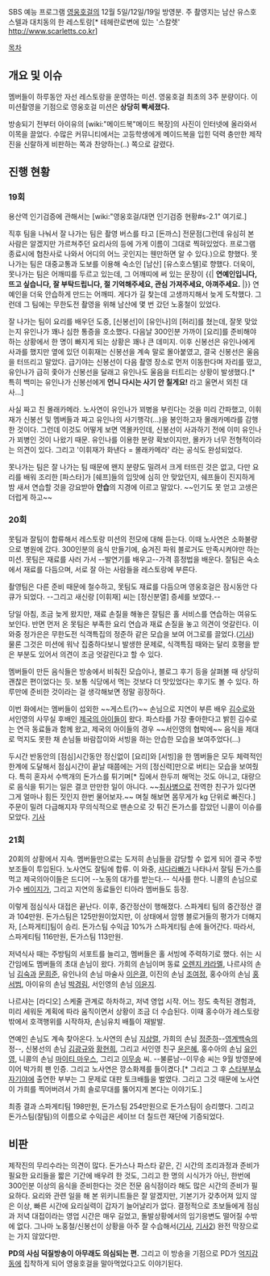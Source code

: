 SBS 예능 프로그램 [[영웅호걸]]의 12월 5일/12일/19일 방영분. 
주 촬영지는 남산 유스호스텔과 대치동의 한 레스토랑[* 테헤란로변에 있는 '스칼렛' http://www.scarletts.co.kr]

[[목차]]

== 개요 및 이슈 ==
멤버들이 하루동안 자선 레스토랑을 운영하는 미션. 영웅호걸 최초의 3주 분량이다. 이 미션촬영을 기점으로 영웅호걸 미션은 '''상당히 빡세졌다.'''

방송되기 전부터 아이유의 [wiki:"메이드복"메이드 복장]의 사진이 인터넷에 올라와서 이목을 끌었다. 수많은 커뮤니티에서는 고등학생에게 메이드복을 입힌 덕력 충만한 제작진을 신랄하게 비판하는 쪽과 찬양하는(..) 쪽으로 갈렸다.

== 진행 현황 ==
=== 19회 ===
용산역 인기검증에 관해서는 [wiki:"영웅호걸/대면 인기검증 현황#s-2.1" 여기로.]

직후 팀을 나눠서 잘 나가는 팀은 촬영 버스를 타고 [돈까스] 전문점(그런데 유심히 본 사람은 알겠지만 가르쳐주던 요리사의 등에 가게 이름이 그대로 찍혀있었다. 프로그램 종료시에 협찬사로 나와서 어디의 어느 곳인지는 웬만하면 알 수 있다.)으로 향했다. 못 나가는 팀은 대중교통과 도보를 이용해 숙소인 [남산] [유스호스텔]로 향했다. 더욱이, 못나가는 팀은 어깨띠를 두르고 있는데, 그 어깨띠에 써 있는 문장이
{{|
'''연예인입니다, 뜨고 싶습니다, 잘 부탁드립니다, 절 기억해주세요, 관심 가져주세요, 아껴주세요.'''
|}}
연예인을 더욱 안습하게 만드는 어깨띠. 게다가 길 찾는데 고생까지해서 늦게 도착했다. 그런데 그 팀에는 무한도전 촬영을 위해 남산에 몇 번 갔던 노홍철이 있었다.

잘 나가는 팀이 요리를 배우던 도중, [신봉선]이 [유인나]의 [허리]를 쳤는데, 잘못 맞았는지 유인나가 꽤나 심한 통증을 호소했다. 다음날 300인분 가까이 [요리]를 준비해야 하는 상황에서 한 명이 빠지게 되는 상황은 꽤나 큰 데미지. 이후 신봉선은 유인나에게 사과를 했지만 옆에 있던 이휘재는 신봉선을 계속 말로 몰아붙였고, 결국 신봉선은 울음을 터뜨리고 말았다. 급기야는 신봉선이 다음 촬영 장소로 먼저 이동한다며 자리를 떴고, 유인나가 급히 좇아가 신봉선을 달래고 유인나도 울음을 터트리는 상황이 발생했다.[* 특히 백미는 유인나가 신봉선에게 '''언니 다시는 사기 안 칠게요!''' 라고 울면서 외친 대사...]

사실 짜고 친 몰래카메라. 노사연이 유인나가 꾀병을 부린다는 것을 미리 간파했고, 이휘재가 신봉선 및 멤버들과 짜고 유인나의 사기행각(...)을 봉인하고자 몰래카메라를 감행한 것이다. 그런데 이것도 어떻게 보면 역몰카인데, 신봉선이 사과하기 전에 이미 유인나가 꾀병인 것이 나왔기 때문. 유인나를 이용한 분량 확보이지만, 몰카가 너무 전형적이라는 의견이 있다. 그리고 '이휘재가 화낸다 = 몰래카메라' 라는 공식도 완성되었다.

못나가는 팀은 잘 나가는 팀 때문에 왠지 분량도 밀려서 크게 터뜨린 것은 없고, 다만 요리를 배워 조리한 [파스타]가 [쉐프]들의 입맛에 심히 안 맞았던지, 쉐프들이 진지하게 밤 새서 연습할 것을 강요받아 '''안습'''의 지경에 이르고 말았다. ~~인기도 못 얻고 고생은 더럽게 하고~~ 

=== 20회 ===
못팀과 잘팀이 합류해서 레스토랑 미션의 전모에 대해 듣는다. 이때 노사연은 소화불량으로 병원에 갔다. 300인분의 음식 만들기에, 숨겨진 파워 블로거도 만족시켜야만 하는 미션. 못팀은 재료를 사러 가서 --발연기를 배우고--가격 흥정법을 배운다. 잘팀은 숙소에서 재료를 다듬으며, 서로 잘 아는 사람들을 레스토랑에 부른다. 

촬영팀은 다른 준비 때문에 철수하고, 못팀도 재료를 다듬으며 영웅호걸은 잠시동안 다큐가 되었다. --그리고 새신랑 [이휘재] 씨는 [정신분열] 증세를 보였다.-- 

당일 아침, 조금 늦게 왔지만, 재료 손질을 해놓은 잘팀은 홀 서비스를 연습하는 여유도 보인다. 반면 먼저 온 못팀은 부족한 요리 연습과 재료 손질을 놓고 의견이 엇갈린다. 이 와중 정가은은 무한도전 식객특집의 정준하 같은 모습을 보여 어그로를 끌었다.([http://tvdaily.mk.co.kr/read.php3?aid=1292192127112189002 기사]) 물론 그것은 미션에 워낙 집중하다보니 발생한 문제로, 식객특짐 때와는 달리 호평을 받은 부분도 있어서 의견이 조금 엇갈린다고 할 수 있다.

멤버들이 만든 음식들은 방송에서 비춰진 모습이나, 블로그 후기 등을 살펴볼 때 상당히 괜찮은 편이었다는 듯. 보통 식당에서 먹는 것보다 더 맛있었다는 후기도 볼 수 있다. 하루만에 준비한 것이라는 걸 생각해보면 정말 굉장하다.
 
이번 화에서는 멤버들이 섭외한 ~~게스트(?)~~ 손님으로 지연이 부른 배우 [[김수로]]와 서인영의 사무실 후배인 [[제국의 아이들]]이 왔다. 파스타를 가장 좋아한다고 밝힌 김수로는 연극 동료들과 함께 왔고, 제국의 아이들의 경우 ~~서인영의 협박에~~ 음식을 제대로 먹지도 못한 채 손님들 바람잡이와 서빙을 하는 안습한 모습을 보여주었다(...)

두시간 반동안의 [점심]시간동안 정신없이 [요리]와 [서빙]을 한 멤버들은 모두 체력적인 한계에 도달해서 점심시간이 끝날 때쯤에는 거의 [정신력]만으로 버티는 모습을 보여줬다. 특히 혼자서 수백개의 돈가스를 튀기며[* 집에서 한두끼 해먹는 것도 아니고, 대량으로 음식을 튀기는 일은 결코 만만한 일이 아니다. ~~[[취사병]]으로 전역한 친구가 있다면 그게 얼마나 힘든 짓인지 한번 물어보자.~~ 며칠 해보면 몸무게가 kg 단위로 빠진다.] 주문이 밀려 다급해지자 무의식적으로 맨손으로 갓 튀긴 돈가스를 잡았던 니콜이 이슈를 모았다. [http://ntn.seoul.co.kr/?c=news&m=view&idx=66574 기사]

=== 21회 ===
20회의 상황에서 지속. 멤버들만으로는 도저히 손님들을 감당할 수 없게 되어 결국 주방보조들이 투입된다. 노사연도 잘팀에 합류. 이 와중, [[샤다라빠]]가 나타나서 잘팀 돈가스를 먹고 제국의아이들은 드디어 --노동의 대가를 받는다.-- 식사를 한다. 니콜의 손님으로 가수 [[베이지]]가, 그리고 지연의 동료들인 티아라 멤버들도 등장. 

이렇게 점심식사 대접은 끝난다. 이후, 중간정산이 행해졌다. 스파게티 팀의 중간정산 결과 104만원. 돈가스팀은 125만원이었지만, 이 상태에서 암행 블로거들의 평가가 더해지자, [스파게티]팀이 승리. 돈가스팀 수익금 10%가 스파게티팀 손에 들어간다. 따라서, 스파게티팀 116만원, 돈가스팀 113만원. 

저녁식사 때는 주방팀의 서포트를 늘리고, 멤버들은 홀 서빙에 주력하기로 했다. 쉬는 시간임에도 멤버들의 초대 손님이 왔다. 가희의 손님이며 동료 [[오렌지 캬라멜]], 나르샤의 손님 [[김숙]]과 [[문희준]], 유인나의 손님 마술사 [[이은결]], 이진의 손님 [[조여정]], 홍수아의 손님 [[홍서범]], 아이유의 손님 [[박경림]], 서인영의 손님 [[이윤지]].

나르샤는 [라디오] 스케줄 관계로 하차하고, 저녁 영업 시작. 어느 정도 축적된 경험과, 미리 세워둔 계획에 따라 움직이면서 상황이 조금 더 수습된다. 이때 홍수아가 레스토랑 밖에서 호객행위를 시작하자, 손님유치 배틀이 재발발. 

연예인 손님도 계속 찾아온다. 노사연의 손님 [[지상렬]], 가희의 손님 [[정준하]]--[[영계백숙]]의 정--, 신봉선의 손님 [[김광규]]와 [[황현희]], 그리고 서인영 친구 [[윤은혜]], 홍수아의 손님 [[유인영]], 니콜의 손님 [[마이티 마우스]], 그리고 [[이무송]] 씨. --불륜남--이무송 씨는 9월 방영분에 이어 박가희 팬 인증. 그리고 노사연은 깡소화제를 들이켰다.[* 그리고 그 후 [[스타부부쇼 자기야]]에 출연한 부부는 그 문제로 대판 토크배틀을 벌였다. 그리고 그것 때문에 노사연이 가희를 찍어버려서 가희 솔로무대를 뚫어지게 본다는 이야기도.] 

최종 결과 스파게티팀 198만원, 돈가스팀 254만원으로 돈가스팀이 승리했다. 그리고 돈가스팀(잘팀)의 이름으로 수익금은 세이브 더 칠드런 재단에 기증되었다.

== 비판 ==
제작진의 무리수라는 의견이 많다. 돈가스나 파스타 같은, 긴 시간의 조리과정과 준비가 필요한 요리들을 짧은 기간에 배우려 한 것도, 그리고 한 명의 시식가가 아닌, 한번에 300인분 이상의 음식을 준비한다는 것은 전문 음식점이라 해도 많은 시간의 준비가 필요하다. 요리와 관련 일을 해 본 위키니트들은 잘 알겠지만, 기본기가 갖추어져 있지 않은 이상, 빠른 시간에 요리실력이 갑자기 늘어날리가 없다. 결정적으로 초보들에게 점심과 저녁 대접이라는 영업 시간은 매우 길었고, 돌발상황에서의 임기응변도 떨어질 수밖에 없다. 그나마 노홍철/신봉선이 상황을 아주 잘 수습해서([http://star.mt.co.kr/view/stview.php?no=2010121314253120717&type=1&outlink=1 기사], [http://www.tvreport.co.kr/?c=news&m=newsview&idx=81110 기사2]) 완전 막장으로는 가지 않았다만.

'''PD의 사심 덕질방송이 아무래도 의심되는 편.''' 그리고 이 방송을 기점으로 PD가 [[억지감동]]에 집착하게 되어 영웅호걸을 말아먹었다고도 이야기된다.
